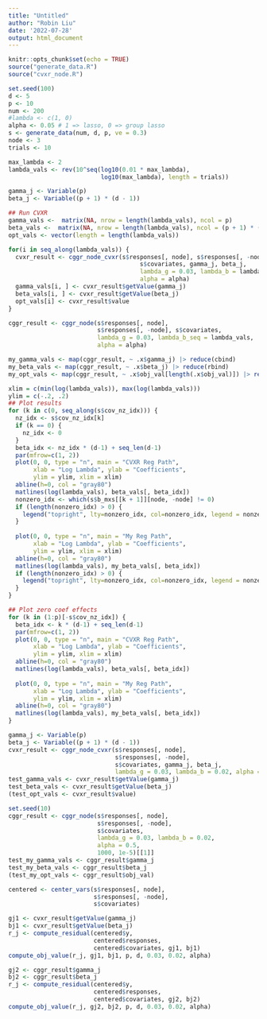 ```yaml
---
title: "Untitled"
author: "Robin Liu"
date: '2022-07-28'
output: html_document
---
```


```r
knitr::opts_chunk$set(echo = TRUE)
source("generate_data.R")
source("cvxr_node.R")
```

```r
set.seed(100)
d <- 5
p <- 10
num <- 200
#lambda <- c(1, 0)
alpha <- 0.05 # 1 => lasso, 0 => group lasso
s <- generate_data(num, d, p, ve = 0.3)
node <- 3
trials <- 10
```


```r
max_lambda <- 2
lambda_vals <- rev(10^seq(log10(0.01 * max_lambda),
                          log10(max_lambda), length = trials))
```

```r
gamma_j <- Variable(p)
beta_j <- Variable((p + 1) * (d - 1))

## Run CVXR
gamma_vals <-  matrix(NA, nrow = length(lambda_vals), ncol = p)
beta_vals <-  matrix(NA, nrow = length(lambda_vals), ncol = (p + 1) * (d - 1))
opt_vals <- vector(length = length(lambda_vals))

for(i in seq_along(lambda_vals)) {
  cvxr_result <- cggr_node_cvxr(s$responses[, node], s$responses[, -node],
                                     s$covariates, gamma_j, beta_j,
                                     lambda_g = 0.03, lambda_b = lambda_vals[i],
                                     alpha = alpha)
  gamma_vals[i, ] <- cvxr_result$getValue(gamma_j)
  beta_vals[i, ] <- cvxr_result$getValue(beta_j)
  opt_vals[i] <- cvxr_result$value
}
```


```r
cggr_result <- cggr_node(s$responses[, node],
                         s$responses[, -node], s$covariates,
                         lambda_g = 0.03, lambda_b_seq = lambda_vals,
                         alpha = alpha)

my_gamma_vals <- map(cggr_result, ~ .x$gamma_j) |> reduce(cbind)
my_beta_vals <- map(cggr_result, ~ .x$beta_j) |> reduce(rbind)
my_opt_vals <- map(cggr_result, ~ .x$obj_val[length(.x$obj_val)]) |> reduce(c)
```


```r
xlim = c(min(log(lambda_vals)), max(log(lambda_vals)))
ylim = c(-.2, .2)
## Plot results
for (k in c(0, seq_along(s$cov_nz_idx))) {
  nz_idx <- s$cov_nz_idx[k]
  if (k == 0) {
    nz_idx <- 0
  }
  beta_idx <- nz_idx * (d-1) + seq_len(d-1)
  par(mfrow=c(1, 2))
  plot(0, 0, type = "n", main = "CVXR Reg Path",
       xlab = "Log Lambda", ylab = "Coefficients",
       ylim = ylim, xlim = xlim)
  abline(h=0, col = "gray80")
  matlines(log(lambda_vals), beta_vals[, beta_idx])
  nonzero_idx <- which(s$b_mxs[[k + 1]][node, -node] != 0)
  if (length(nonzero_idx) > 0) {
    legend("topright", lty=nonzero_idx, col=nonzero_idx, legend = nonzero_idx)
  }
  
  plot(0, 0, type = "n", main = "My Reg Path",
       xlab = "Log Lambda", ylab = "Coefficients",
       ylim = ylim, xlim = xlim)
  abline(h=0, col = "gray80")
  matlines(log(lambda_vals), my_beta_vals[, beta_idx])
  if (length(nonzero_idx) > 0) {
    legend("topright", lty=nonzero_idx, col=nonzero_idx, legend = nonzero_idx)
  }
}
```

```r
## Plot zero coef effects
for (k in (1:p)[-s$cov_nz_idx]) {
  beta_idx <- k * (d-1) + seq_len(d-1)
  par(mfrow=c(1, 2))
  plot(0, 0, type = "n", main = "CVXR Reg Path",
       xlab = "Log Lambda", ylab = "Coefficients",
       ylim = ylim, xlim = xlim)
  abline(h=0, col = "gray80")
  matlines(log(lambda_vals), beta_vals[, beta_idx])
  
  plot(0, 0, type = "n", main = "My Reg Path",
       xlab = "Log Lambda", ylab = "Coefficients",
       ylim = ylim, xlim = xlim)
  abline(h=0, col = "gray80")
  matlines(log(lambda_vals), my_beta_vals[, beta_idx])
}
```


```r
gamma_j <- Variable(p)
beta_j <- Variable((p + 1) * (d - 1))
cvxr_result <- cggr_node_cvxr(s$responses[, node],
                              s$responses[, -node],
                              s$covariates, gamma_j, beta_j,
                              lambda_g = 0.03, lambda_b = 0.02, alpha = 0.5)
test_gamma_vals <- cvxr_result$getValue(gamma_j)
test_beta_vals <- cvxr_result$getValue(beta_j)
(test_opt_vals <- cvxr_result$value)
```

```r
set.seed(10)
cggr_result <- cggr_node(s$responses[, node],
                         s$responses[, -node],
                         s$covariates,
                         lambda_g = 0.03, lambda_b = 0.02,
                         alpha = 0.5,
                         1000, 1e-5)[[1]]
test_my_gamma_vals <- cggr_result$gamma_j
test_my_beta_vals <- cggr_result$beta_j
(test_my_opt_vals <- cggr_result$obj_val)
```

```r
centered <- center_vars(s$responses[, node],
                        s$responses[, -node],
                        s$covariates)
```


```r
gj1 <- cvxr_result$getValue(gamma_j)
bj1 <- cvxr_result$getValue(beta_j)
r_j <- compute_residual(centered$y,
                        centered$responses,
                        centered$covariates, gj1, bj1)
compute_obj_value(r_j, gj1, bj1, p, d, 0.03, 0.02, alpha)
```

```r
gj2 <- cggr_result$gamma_j
bj2 <- cggr_result$beta_j
r_j <- compute_residual(centered$y,
                        centered$responses,
                        centered$covariates, gj2, bj2)
compute_obj_value(r_j, gj2, bj2, p, d, 0.03, 0.02, alpha)
```
